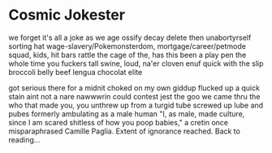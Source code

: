 # Cosmic Jokester

we forget
it's all a joke
as we age
ossify
decay
delete
then
unabortyrself
sorting hat
wage-slavery/Pokemonsterdom,
mortgage/career/petmode squad,
kids, hit bars
rattle the cage
of the, has this been
a play pen
the whole time
you fuckers
tall swine, loud,
na'er cloven enuf
quick with the slip
broccoli belly beef
lengua chocolat elite

got serious there
for a midnit
choked on my own giddup
flucked up a quick stain
aint not a nare nawwwrin
could contest jest
the goo we came thru
the who that made you, you
unthrew up from a turgid
tube screwed up lube and pubes
formerly ambulating as a male human
"I, as male, made culture,
since I am scared shitless
of how you poop babies,"
a cretin once misparaphrased
Camille Paglia. Extent of ignorance reached. Back to reading...